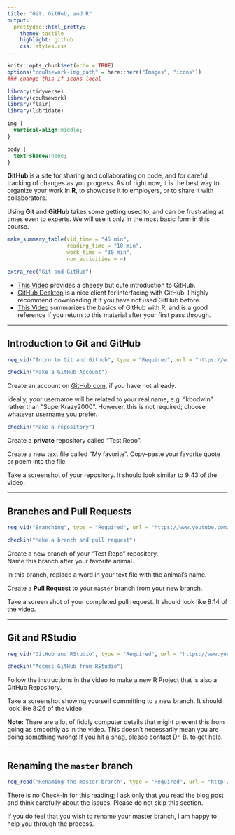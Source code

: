 ```yaml
---
title: "Git, GitHub, and R"
output:
  prettydoc::html_pretty:
    theme: tactile
    highlight: github
    css: styles.css
---
```


```r
knitr::opts_chunk$set(echo = TRUE)
options("couRsework-img_path" = here::here("Images", "icons")) 
### change this if icons local
```

```r
library(tidyverse)
library(couRsework)
library(flair)
library(lubridate)
```


```css
img {
  vertical-align:middle;
}

body {
  text-shadow:none;
}

```



**GitHub** is a site for sharing and collaborating on code, and for careful tracking
of changes as you progress.  As of right now, it is the best way to organize your
work in **R**, to showcase it to  employers, or to share it with collaborators.

Using **Git** and **GitHub** takes some getting used to, and can be frustrating
at times even to experts.  We will use it only in the most basic form in this course.




```r
make_summary_table(vid_time = "45 min", 
                   reading_time = "10 min", 
                   work_time = "30 min", 
                   num_activities = 4)
```

```r
extra_rec("Git and GitHub")
```

* [This Video](https://www.youtube.com/watch?w3jLJU7DT5E) provides a cheesy but 
cute introduction to GitHub.
* [GitHub Desktop](https://desktop.github.com/) is a nice client for interfacing 
with GitHub.  I highly recommend downloading it if you have not used GitHub before.
* [This Video](https://www.youtube.com/watch?v=KjLycV1IWqc) summarizes the basics
of GitHub with R, and is a good reference if you return to this material after
your first pass through.

---

## Introduction to Git and GitHub

```r
req_vid("Intro to Git and Github", type = "Required", url = "https://www.youtube.com/embed/BCQHnlnPusY")
```


```r
checkin("Make a GitHub Account")
```

Create an account on [GitHub.com](GitHub.com), if you have not already.

Ideally, your username will be related to your real name, e.g. "kbodwin" rather 
than "SuperKrazy2000".  However, this is not required; choose whatever username 
you prefer.  


```r
checkin("Make a repository")
```

Create a **private** repository called "Test Repo".

Create a new text file called "My favorite".  Copy-paste your favorite quote or
poem into the file.

Take a screenshot of your repository.  It should look similar to 9:43 of the video.
 
---

## Branches and Pull Requests

```r
req_vid("Branching", type = "Required", url = "https://www.youtube.com/embed/oPpnCh7InLY")
```


```r
checkin("Make a branch and pull request")
```

Create a new branch of your "Test Repo" repository.  
Name this branch after your favorite animal.

In this branch, replace a word in your text file with the animal's name.

Create a **Pull Request** to your `master` branch from your new branch.

Take a screen shot of your completed pull request.  It should look like 8:14 of the video.

---

## Git and RStudio

```r
req_vid("GitHub and RStudio", type = "Required", url = "https://www.youtube.com/embed/qcjpHFwCugE")
```

```r
checkin("Access GitHub from RStudio")
```

Follow the instructions in the video to make a new R Project that is also a 
GitHub Repository.

Take a screenshot showing yourself committing to a new branch. It should look
like 8:26 of the video.

**Note:** There are a lot of fiddly computer details that might prevent this from
going as smoothly as in the video.  This doesn't necessarily mean you are doing
something wrong!  If you hit a snag, please contact Dr. B. to get help.

---

## Renaming the `master` branch

```r
req_read("Renaming the master branch", type = "Required", url = "http://www.kapwing.com/blog/how-to-rename-your-master-branch-to-main-in-git/")
```

There is no Check-In for this reading; I ask only that you read the blog post and
think carefully about the issues.  Please do not skip this section.

If you do feel that you wish to rename your master branch, I am happy to help
you through the process.
